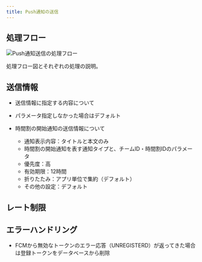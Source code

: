 ```yaml
---
title: Push通知の送信
---
```


## 処理フロー

![Push通知送信の処理フロー](send-push-notification.drawio.png)

処理フロー図とそれぞれの処理の説明。

## 送信情報

- 送信情報に指定する内容について
- パラメータ指定しなかった場合はデフォルト

- 時間割の開始通知の送信情報について
  - 通知表示内容：タイトルと本文のみ
  - 時間割の開始通知を表す通知タイプと、チームID・時間割IDのパラメータ
  - 優先度：高
  - 有効期限：12時間
  - 折りたたみ：アプリ単位で集約（デフォルト）
  - その他の設定：デフォルト

## レート制限

## エラーハンドリング

- FCMから無効なトークンのエラー応答（UNREGISTERD）が返ってきた場合は登録トークンをデータベースから削除
